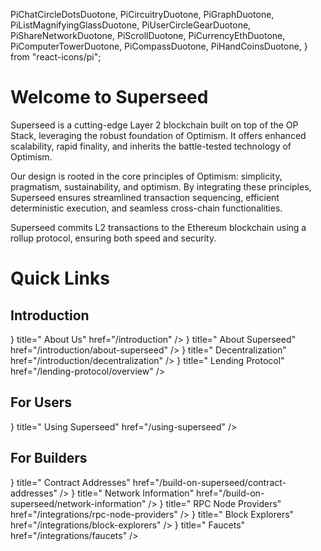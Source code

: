   PiChatCircleDotsDuotone,
  PiCircuitryDuotone,
  PiGraphDuotone,
  PiListMagnifyingGlassDuotone,
  PiUserCircleGearDuotone,
  PiShareNetworkDuotone,
  PiScrollDuotone,
  PiCurrencyEthDuotone,
  PiComputerTowerDuotone,
  PiCompassDuotone,
  PiHandCoinsDuotone,
} from "react-icons/pi";

# Welcome to Superseed

Superseed is a cutting-edge Layer 2 blockchain built on top of the OP Stack, leveraging the robust foundation of Optimism.
It offers enhanced scalability, rapid finality, and inherits the battle-tested technology of Optimism.

Our design is rooted in the core principles of Optimism: simplicity, pragmatism, sustainability, and optimism.
By integrating these principles, Superseed ensures streamlined transaction sequencing, efficient deterministic execution, and seamless cross-chain functionalities.

Superseed commits L2 transactions to the Ethereum blockchain using a rollup protocol, ensuring both speed and security.

# Quick Links

## Introduction

<Cards>
  <Card
    icon={<PiChatCircleDotsDuotone size={32} />}
    title=" About Us"
    href="/introduction"
  />
  <Card
    icon={<PiCircuitryDuotone size={32} />}
    title=" About Superseed"
    href="/introduction/about-superseed"
  />
  <Card
    icon={<PiGraphDuotone size={32} />}
    title=" Decentralization"
    href="/introduction/decentralization"
  />
  <Card
    icon={<PiListMagnifyingGlassDuotone size={32} />}
    title=" Lending Protocol"
    href="/lending-protocol/overview"
  />
</Cards>

## For Users

<Cards>
  <Card
    icon={<PiUserCircleGearDuotone size={32} />}
    title=" Using Superseed"
    href="/using-superseed"
  />
</Cards>

## For Builders

<Cards>
  <Card
    icon={<PiCurrencyEthDuotone size={32} />}
    title=" Contract Addresses"
    href="/build-on-superseed/contract-addresses"
  />
  <Card
    icon={<PiShareNetworkDuotone size={32} />}
    title=" Network Information"
    href="/build-on-superseed/network-information"
  />
  <Card
    icon={<PiComputerTowerDuotone size={32} />}
    title=" RPC Node Providers"
    href="/integrations/rpc-node-providers"
  />
  <Card
    icon={<PiCompassDuotone size={32} />}
    title=" Block Explorers"
    href="/integrations/block-explorers"
  />
  <Card
    icon={<PiHandCoinsDuotone size={32} />}
    title=" Faucets"
    href="/integrations/faucets"
  />
</Cards>
